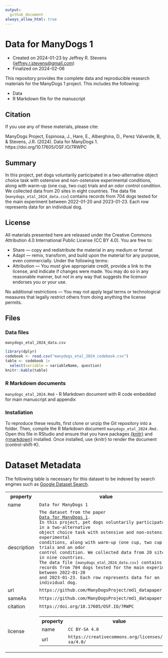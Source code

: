 ```yaml
---
output: 
  github_document
always_allow_html: true
---
```


# Data for ManyDogs 1

-   Created on 2024-01-23 by Jeffrey R. Stevens
    (<jeffrey.r.stevens@gmail.com>)
-   Finalized on 2024-02-06

This repository provides the complete data and reproducible research materials for the ManyDogs 1 project. This includes the following:

-   Data
-   R Markdown file for the manuscript

## Citation

If you use any of these materials, please cite:

ManyDogs Project, Espinosa, J., Hare, E., Alberghina, D., Perez Valverde, B, & Stevens, J.R. (2024). Data for ManyDogs 1. https://doi.org/10.17605/OSF.IO/7RWPC

## Summary

In this project, pet dogs voluntarily participated in a two-alternative object choice task with ostensive and non-ostensive experimental conditions, along with warm-up (one cup, two cup) trials and an odor control condition. We collected data from 20 sites in eight countries. The data file (`manydogs_etal_2024_data.csv`) contains records from 704 dogs tested for the main experiment between 2022-01-20 and 2023-01-23. Each row represents data for an individual dog.

## License

All materials presented here are released under the Creative Commons Attribution 4.0 International Public License (CC BY 4.0). You are free to:

-   Share — copy and redistribute the material in any medium or format
-   Adapt — remix, transform, and build upon the material for any
    purpose, even commercially. Under the following terms:
-   Attribution — You must give appropriate credit, provide a link to the license, and indicate if changes were made. You may do so in any     reasonable manner, but not in any way that suggests the licensor endorses you or your use.

No additional restrictions — You may not apply legal terms or technological measures that legally restrict others from doing anything the license permits.

## Files

### Data files

`manydogs_etal_2024_data.csv`

```r
library(dplyr)
codebook <- read.csv("manydogs_etal_2024_codebook.csv")
table <- codebook |> 
  select(variable = variableName, question)
knitr::kable(table)
```


### R Markdown documents

`manydogs_etal_2024.Rmd` - R Markdown document with R code embedded for main manuscript and appendix

### Installation

To reproduce these results, first clone or unzip the Git repository into a folder. Then, compile the R Markdown document `manydogs_etal_2024.Rmd.` Open this file in RStudio and ensure that you have packages [{knitr}](https://yihui.org/knitr/) and [{rmarkdown}](https://rmarkdown.rstudio.com/) installed. Once installed, use {knitr} to render the document (control-shift-K). 

# Dataset Metadata
The following table is necessary for this dataset to be indexed by search
engines such as <a href="https://g.co/datasetsearch">Google Dataset Search</a>.
<div itemscope itemtype="http://schema.org/Dataset">
<table>
<tr>
<th>property</th>
<th>value</th>
</tr>
<tr>
<td>name</td>
<td><code itemprop="name">Data for ManyDogs 1</code></td>
</tr>
<tr>
<td>description</td>
<td><code itemprop="description">The dataset from the paper <a href="https://doi.org/10.17605/OSF.IO/7RWPC">Data for ManyDogs 1</a>. In this project, pet dogs voluntarily participated in a two-alternative object choice task with ostensive and non-ostensive experimental conditions, along with warm-up (one cup, two cup) trials and an odor control condition. We collected data from 20 sites in nine countries. The data file (`manydogs_etal_2024_data.csv`) contains records from 704 dogs tested for the main experiment between 2022-01-20 and 2023-01-23. Each row represents data for an individual dog.</code></td>
</tr>
</tr>
<tr>
<td>url</td>
<td><code itemprop="url">https://github.com/ManyDogsProject/md1_datapaper</code></td>
</tr>
<tr>
<td>sameAs</td>
<td><code itemprop="sameAs">https://github.com/ManyDogsProject/md1_datapaper</code></td>
</tr>
<tr>
<td>citation</td>
<td><code itemprop="citation">https://doi.org/10.17605/OSF.IO/7RWPC</code></td>
</tr>
<tr>
<td>license</td>
<td>
<div itemscope itemtype="http://schema.org/CreativeWork" itemprop="license">
<table>
<tr>
<th>property</th>
<th>value</th>
</tr>
<tr>
<td>name</td>
<td><code itemprop="name">CC BY-SA 4.0</code></td>
</tr>
<tr>
<td>url</td>
<td><code itemprop="url">https://creativecommons.org/licenses/by-sa/4.0/</code></td>
</tr>
</table>
</div>
</td>
</tr>
</table>
</div>
